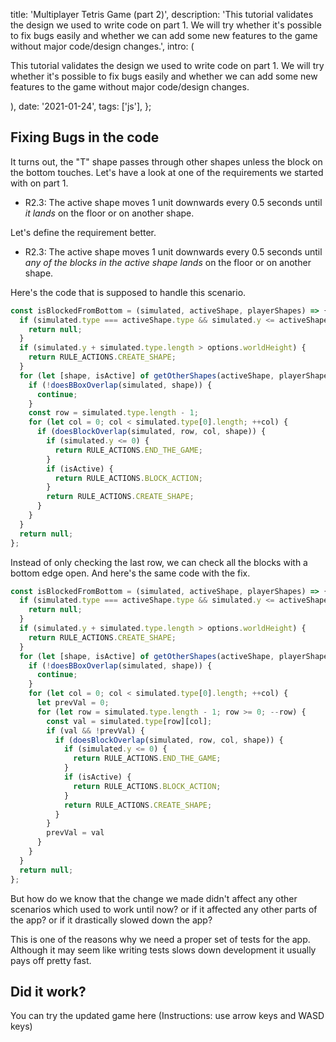 
  title: 'Multiplayer Tetris Game (part 2)',
  description:
    'This tutorial validates the design we used to write code on part 1. We will try whether it\'s possible to fix bugs easily and whether we can add some new features to the game without major code/design changes.',
  intro: (
    <section>
      <p>
        This tutorial validates the design we used to write code on part 1. We will
        try whether it's possible to fix bugs easily and whether we can add some new
        features to the game without major code/design changes.
      </p>
    </section>
  ),
  date: '2021-01-24',
  tags: ['js'],
};


## Fixing Bugs in the code

It turns out, the "T" shape passes through other shapes unless the block on the bottom touches. Let's have a look at one of the requirements we started with on part 1.

- R2.3: The active shape moves 1 unit downwards every 0.5 seconds until *it lands* on the floor or on another shape.

Let's define the requirement better.

- R2.3: The active shape moves 1 unit downwards every 0.5 seconds until *any of the blocks in the active shape lands* on the floor or on another shape.

Here's the code that is supposed to handle this scenario.

```js
const isBlockedFromBottom = (simulated, activeShape, playerShapes) => {
  if (simulated.type === activeShape.type && simulated.y <= activeShape.y) {
    return null;
  }
  if (simulated.y + simulated.type.length > options.worldHeight) {
    return RULE_ACTIONS.CREATE_SHAPE;
  }
  for (let [shape, isActive] of getOtherShapes(activeShape, playerShapes)) {
    if (!doesBBoxOverlap(simulated, shape)) {
      continue;
    }
    const row = simulated.type.length - 1;
    for (let col = 0; col < simulated.type[0].length; ++col) {
      if (doesBlockOverlap(simulated, row, col, shape)) {
        if (simulated.y <= 0) {
          return RULE_ACTIONS.END_THE_GAME;
        }
        if (isActive) {
          return RULE_ACTIONS.BLOCK_ACTION;
        }
        return RULE_ACTIONS.CREATE_SHAPE;
      }
    }
  }
  return null;
};
```

Instead of only checking the last row, we can check all the blocks with a bottom edge open.
And here's the same code with the fix.

```js
const isBlockedFromBottom = (simulated, activeShape, playerShapes) => {
  if (simulated.type === activeShape.type && simulated.y <= activeShape.y) {
    return null;
  }
  if (simulated.y + simulated.type.length > options.worldHeight) {
    return RULE_ACTIONS.CREATE_SHAPE;
  }
  for (let [shape, isActive] of getOtherShapes(activeShape, playerShapes)) {
    if (!doesBBoxOverlap(simulated, shape)) {
      continue;
    }
    for (let col = 0; col < simulated.type[0].length; ++col) {
      let prevVal = 0;
      for (let row = simulated.type.length - 1; row >= 0; --row) {
        const val = simulated.type[row][col];
        if (val && !prevVal) {
          if (doesBlockOverlap(simulated, row, col, shape)) {
            if (simulated.y <= 0) {
              return RULE_ACTIONS.END_THE_GAME;
            }
            if (isActive) {
              return RULE_ACTIONS.BLOCK_ACTION;
            }
            return RULE_ACTIONS.CREATE_SHAPE;
          }
        }
        prevVal = val
      }
    }
  }
  return null;
};
```

But how do we know that the change we made didn't affect any other scenarios which used to work until now? or if it affected any other parts of the app? or if it drastically slowed down the app?

This is one of the reasons why we need a proper set of tests for the app. Although it may seem like writing tests slows down development it usually pays off pretty fast.

## Did it work?

You can try the updated game here (Instructions: use arrow keys and WASD keys)

<LazyIframe
  src="/blog/2021-01-24-multiplayer-tetris-game-part-2/embed/finished"
  height="400px"
/>
